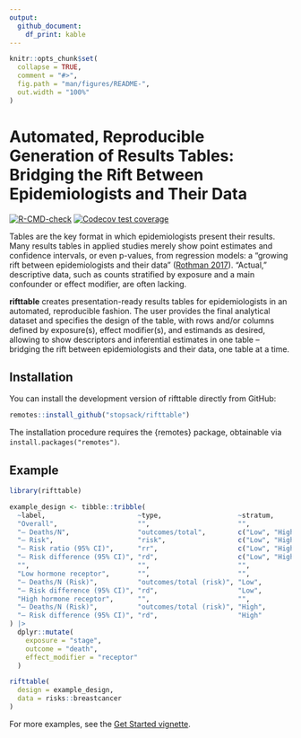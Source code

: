 ```yaml
---
output: 
  github_document:
    df_print: kable
---
```


<!-- README.md is generated from README.Rmd. Please edit that file -->

```r
knitr::opts_chunk$set(
  collapse = TRUE,
  comment = "#>",
  fig.path = "man/figures/README-",
  out.width = "100%"
)
```

# Automated, Reproducible Generation of Results Tables: Bridging the Rift Between Epidemiologists and Their Data

<!-- badges: start -->
[![R-CMD-check](https://github.com/stopsack/rifttable/actions/workflows/R-CMD-check.yaml/badge.svg)](https://github.com/stopsack/rifttable/actions/workflows/R-CMD-check.yaml)
[![Codecov test coverage](https://codecov.io/gh/stopsack/rifttable/branch/main/graph/badge.svg)](https://app.codecov.io/gh/stopsack/rifttable?branch=main)
<!-- badges: end -->

Tables are the key format in which epidemiologists present their results. Many results tables in applied studies merely show point estimates and confidence intervals, or even p-values, from regression models: a “growing rift between epidemiologists and their data” ([Rothman 2017](https://doi.org/10.1007/s10654-017-0314-3)). “Actual,” descriptive data, such as counts stratified by exposure and a main confounder or effect modifier, are often lacking. 

**rifttable** creates presentation-ready results tables for epidemiologists in an automated, reproducible fashion. The user provides the final analytical dataset and specifies the design of the table, with rows and/or columns defined by exposure(s), effect modifier(s), and estimands as desired, allowing to show descriptors and inferential estimates in one table -- bridging the rift between epidemiologists and their data, one table at a time.


## Installation

You can install the development version of rifttable directly from GitHub:

``` r
remotes::install_github("stopsack/rifttable")
```

The installation procedure requires the {remotes} package, obtainable via `install.packages("remotes")`.


## Example

```r
library(rifttable)

example_design <- tibble::tribble(
  ~label,                       ~type,                   ~stratum,
  "Overall",                    "",                      "",
  "– Deaths/N",                 "outcomes/total",        c("Low", "High"),
  "– Risk",                     "risk",                  c("Low", "High"),
  "– Risk ratio (95% CI)",      "rr",                    c("Low", "High"),
  "– Risk difference (95% CI)", "rd",                    c("Low", "High"),
  "",                           "",                      "",
  "Low hormone receptor",       "",                      "",
  "– Deaths/N (Risk)",          "outcomes/total (risk)", "Low",
  "– Risk difference (95% CI)", "rd",                    "Low",
  "High hormone receptor",      "",                      "",
  "– Deaths/N (Risk)",          "outcomes/total (risk)", "High",
  "– Risk difference (95% CI)", "rd",                    "High"
) |> 
  dplyr::mutate(
    exposure = "stage",
    outcome = "death",
    effect_modifier = "receptor"
  )

rifttable(
  design = example_design,
  data = risks::breastcancer
)
```

For more examples, see the [Get Started vignette](https://stopsack.github.io/rifttable/articles/rifttable.html).

